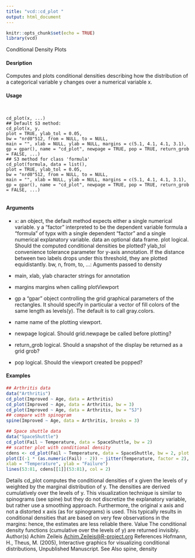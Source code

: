 ```yaml
---
title: "vcd::cd_plot "
output: html_document
---
```


```r
knitr::opts_chunk$set(echo = TRUE)
library(vcd)
```

Conditional Density Plots

#### Desription

Computes and plots conditional densities describing how the distribution of a categorical variable y changes over a numerical variable x.

#### Usage
<pre><code>

cd_plot(x, ...)
## Default S3 method:
cd_plot(x, y,
plot = TRUE, ylab_tol = 0.05,
bw = "nrd0"512, from = NULL, to = NULL,
main = "", xlab = NULL, ylab = NULL, margins = c(5.1, 4.1, 4.1, 3.1),
gp = gpar(), name = "cd_plot", newpage = TRUE, pop = TRUE, return_grob = FALSE, ...)
## S3 method for class 'formula'
cd_plot(formula, data = list(),
plot = TRUE, ylab_tol = 0.05,
bw = "nrd0"512, from = NULL, to = NULL,
main = "", xlab = NULL, ylab = NULL, margins = c(5.1, 4.1, 4.1, 3.1),
gp = gpar(), name = "cd_plot", newpage = TRUE, pop = TRUE, return_grob = FALSE, ...)

</code></pre>
#### Arguments

* ``x``: an object, the default method expects either a single numerical variable.
y a "factor" interpreted to be the dependent variable
formula a "formula" of typx with a single dependent "factor" and a single
numerical explanatory variable.
data an optional data frame.
plot logical. Should the computed conditional densities be plotted?
ylab_tol convenience tolerance parameter for y-axis annotation. If the distance between
two labels drops under this threshold, they are plotted equidistantly.
bw, n, from, to, ...: Aguments
 passed to density
* main, xlab, ylab
 character strings for annotation
* margins margins when calling plotViewport
* gp a "gpar" object controlling the grid graphical parameters of the rectangles.
It should specify in particular a vector of fill colors of the same length as
levels(y). The default is to call gray.colors.
* name name of the plotting viewport.
* newpage logical. Should grid.newpage be called before plotting?

* return_grob logical. Should a snapshot of the display be returned as a grid grob?
* pop logical. Should the viewport created be popped?

#### Examples
```r

## Arthritis data
data("Arthritis")
cd_plot(Improved ~ Age, data = Arthritis)
cd_plot(Improved ~ Age, data = Arthritis, bw = 3)
cd_plot(Improved ~ Age, data = Arthritis, bw = "SJ")
## compare with spinogram
spine(Improved ~ Age, data = Arthritis, breaks = 3)
```

```r
## Space shuttle data
data("SpaceShuttle")
cd_plot(Fail ~ Temperature, data = SpaceShuttle, bw = 2)
## scatter plot with conditional density
cdens <- cd_plot(Fail ~ Temperature, data = SpaceShuttle, bw = 2, plot = FALSE)
plot(I(-1 * (as.numeric(Fail) - 2)) ~ jitter(Temperature, factor = 2), data = SpaceShuttle,
xlab = "Temperature", ylab = "Failure")
lines(53:81, cdens[[1]](53:81), col = 2)
```

Details
cd_plot computes the conditional densities of x given the levels of y weighted by the marginal
distribution of y. The densities are derived cumulatively over the levels of y.
This visualization technique is similar to spinograms (see spine) but they do not discretize the
explanatory variable, but rather use a smoothing approach. Furthermore, the original x axis and not
a distorted x axis (as for spinograms) is used. This typically results in conditional densities that are
based on very few observations in the margins: hence, the estimates are less reliable there.
Value
The conditional density functions (cumulative over the levels of y) are returned invisibly.
Author(s)
Achim Zeileis <Achim.Zeileis@R-project.org>
References
Hofmann, H., Theus, M. (2005), Interactive graphics for visualizing conditional distributions, Unpublished
Manuscript.
See Also
spine, density
